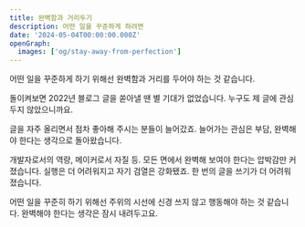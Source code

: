 ```yaml
---
title: 완벽함과 거리두기
description: 어떤 일을 꾸준하게 하려면
date: '2024-05-04T00:00:00.000Z'
openGraph:
  images: ['og/stay-away-from-perfection']
---
```


어떤 일을 꾸준하게 하기 위해선 완벽함과 거리를 두어야 하는 것 같습니다.

돌이켜보면 2022년 블로그 글을 쏟아낼 땐 별 기대가 없었습니다. 누구도 제 글에 관심 두지 않았으니까요.

글을 자주 올리면서 점차 좋아해 주시는 분들이 늘어갔죠. 늘어가는 관심은 부담, 완벽해야 한다는 생각으로 돌아왔습니다.

개발자로서의 역량, 메이커로서 자질 등. 모든 면에서 완벽해 보여야 한다는 압박감만 커졌습니다. 실행은 더 어려워지고 자기 검열은 강화됐죠. 한 번의 글을 쓰기가 더 어려워졌습니다.

어떤 일을 꾸준히 하기 위해선 주위의 시선에 신경 쓰지 않고 행동해야 하는 것 같습니다. 완벽해야 한다는 생각은 잠시 내려두고요.
